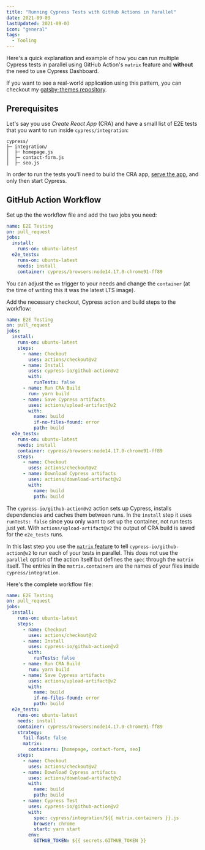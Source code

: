 ```yaml
---
title: "Running Cypress Tests with GitHub Actions in Parallel"
date: 2021-09-03
lastUpdated: 2021-09-03
icon: "general"
tags:
  - Tooling
---
```


Here's a quick explanation and example of how you can run multiple Cypress tests in parallel using GitHub Action's `matrix` feature and **without** the need to use Cypress Dashboard.

If you want to see a real-world application using this pattern, you can checkout my [gatsby-themes repository](https://github.com/LekoArts/gatsby-themes/blob/21ecb07e827de50f8ae02ae041cd569ab948b857/.github/workflows/e2e_testing.yml).

## Prerequisites

Let's say you use _Create React App_ (CRA) and have a small list of E2E tests that you want to run inside `cypress/integration`:

```
cypress/
├─ integration/
│  ├─ homepage.js
│  ├─ contact-form.js
│  ├─ seo.js
```

In order to run the tests you'll need to build the CRA app, [serve the app](https://create-react-app.dev/docs/deployment), and only then start Cypress.

## GitHub Action Workflow

Set up the the workflow file and add the two jobs you need:

```yaml title=.github/workflows/e2e_testing.yml
name: E2E Testing
on: pull_request
jobs:
  install:
    runs-on: ubuntu-latest
  e2e_tests:
    runs-on: ubuntu-latest
    needs: install
    container: cypress/browsers:node14.17.0-chrome91-ff89
```

You can adjust the `on` trigger to your needs and change the `container` (at the time of writing this it was the latest LTS image).

Add the necessary checkout, Cypress action and build steps to the workflow:

```yaml title=.github/workflows/e2e_testing.yml highlight=6-20,25-32
name: E2E Testing
on: pull_request
jobs:
  install:
    runs-on: ubuntu-latest
    steps:
      - name: Checkout
        uses: actions/checkout@v2
      - name: Install
        uses: cypress-io/github-action@v2
        with:
          runTests: false
      - name: Run CRA Build
        run: yarn build
      - name: Save Cypress artifacts
        uses: actions/upload-artifact@v2
        with:
          name: build
          if-no-files-found: error
          path: build
  e2e_tests:
    runs-on: ubuntu-latest
    needs: install
    container: cypress/browsers:node14.17.0-chrome91-ff89
    steps:
      - name: Checkout
        uses: actions/checkout@v2
      - name: Download Cypress artifacts
        uses: actions/download-artifact@v2
        with:
          name: build
          path: build
```

The `cypress-io/github-action@v2` action sets up Cypress, installs dependencies and caches them between runs. In the `install` step it uses `runTests: false` since you only want to set up the container, not run tests just yet. With `actions/upload-artifact@v2` the output of CRA build is saved for the `e2e_tests` runs.

In this last step you use the [`matrix` feature](https://docs.github.com/en/actions/reference/workflow-syntax-for-github-actions#jobsjob_idstrategymatrix) to tell `cypress-io/github-action@v2` to run each of your tests in parallel. This does not use the `parallel` option of the action itself but defines the `spec` through the `matrix` itself. The entries in the `matrix.containers` are the names of your files inside `cypress/integration`.

Here's the complete workflow file:

```yaml title=.github/workflows/e2e_testing.yml highlight=25-28,37-44
name: E2E Testing
on: pull_request
jobs:
  install:
    runs-on: ubuntu-latest
    steps:
      - name: Checkout
        uses: actions/checkout@v2
      - name: Install
        uses: cypress-io/github-action@v2
        with:
          runTests: false
      - name: Run CRA Build
        run: yarn build
      - name: Save Cypress artifacts
        uses: actions/upload-artifact@v2
        with:
          name: build
          if-no-files-found: error
          path: build
  e2e_tests:
    runs-on: ubuntu-latest
    needs: install
    container: cypress/browsers:node14.17.0-chrome91-ff89
    strategy:
      fail-fast: false
      matrix:
        containers: [homepage, contact-form, seo]
    steps:
      - name: Checkout
        uses: actions/checkout@v2
      - name: Download Cypress artifacts
        uses: actions/download-artifact@v2
        with:
          name: build
          path: build
      - name: Cypress Test
        uses: cypress-io/github-action@v2
        with:
          spec: cypress/integration/${{ matrix.containers }}.js
          browser: chrome
          start: yarn start
        env:
          GITHUB_TOKEN: ${{ secrets.GITHUB_TOKEN }}
```
